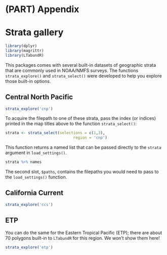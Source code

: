 # (PART) Appendix {-} 

# Strata gallery {#stratagallery}

```r
library(dplyr)
library(magrittr)
library(LTabundR)
```

This packages comes with several built-in datasets of geographic strata that are commonly used in NOAA/NMFS surveys.  The functions `strata_explore()` and `strata_select()` were developed to help you explore those built-in options.  


## Central North Pacific {-} 

```r
strata_explore('cnp')
```

To acquire the filepath to one of these strata, pass the index (or indices) printed in the map titles above to the function `strata_select()`:  

```r
strata <- strata_select(selections = c(1,3),
                              region = 'cnp')
```

This function returns a named list that can be passed directly to the `strata` argument in `load_settings()`.  

```r
strata %>% names
```

The second slot, `$paths`, contains the filepaths you would need to pass to the `load_settings()` function.  


## California Current {-}  

```r
strata_explore('ccs')
```

## ETP {-}

You can do the same for the Eastern Tropical Pacific (ETP); there are about 70 polygons built-in to `LTabundR` for this region. We won't show them here! 

```r
strata_explore('etp')
```


